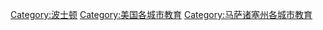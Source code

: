 [[Category:波士顿|Category:波士顿]]
[[Category:美国各城市教育|Category:美国各城市教育]]
[[Category:马萨诸塞州各城市教育|Category:马萨诸塞州各城市教育]]